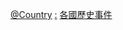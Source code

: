 {{依国家来做的分类}}

{{Commons category|Elections by country}}

[[Category:選舉|@Country]]
[[Category:各国政治|:]]
[[Category:各國歷史事件|]]